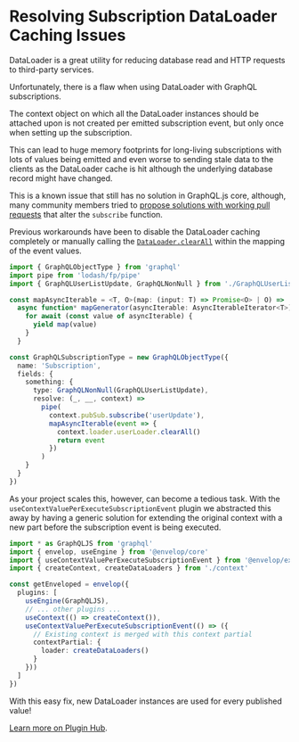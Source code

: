# Resolving Subscription DataLoader Caching Issues

DataLoader is a great utility for reducing database read and HTTP requests to third-party services.

Unfortunately, there is a flaw when using DataLoader with GraphQL subscriptions.

The context object on which all the DataLoader instances should be attached upon is not created per emitted subscription event, but only once when setting up the subscription.

This can lead to huge memory footprints for long-living subscriptions with lots of values being emitted and even worse to sending stale data to the clients as the DataLoader cache is hit although the underlying database record might have changed.

This is a known issue that still has no solution in GraphQL.js core, although, many community members tried to [propose solutions with working pull requests](https://github.com/graphql/graphql-js/issues/894) that alter the `subscribe` function.

Previous workarounds have been to disable the DataLoader caching completely or manually calling the [`DataLoader.clearAll`](https://github.com/graphql/dataloader#clearall) within the mapping of the event values.

```ts
import { GraphQLObjectType } from 'graphql'
import pipe from 'lodash/fp/pipe'
import { GraphQLUserListUpdate, GraphQLNonNull } from './GraphQLUserListUpdate'

const mapAsyncIterable = <T, O>(map: (input: T) => Promise<O> | O) =>
  async function* mapGenerator(asyncIterable: AsyncIterableIterator<T>) {
    for await (const value of asyncIterable) {
      yield map(value)
    }
  }

const GraphQLSubscriptionType = new GraphQLObjectType({
  name: 'Subscription',
  fields: {
    something: {
      type: GraphQLNonNull(GraphQLUserListUpdate),
      resolve: (_, __, context) =>
        pipe(
          context.pubSub.subscribe('userUpdate'),
          mapAsyncIterable(event => {
            context.loader.userLoader.clearAll()
            return event
          })
        )
    }
  }
})
```

As your project scales this, however, can become a tedious task. With the `useContextValuePerExecuteSubscriptionEvent` plugin we abstracted this away by having a generic solution for extending the original context with a new part before the subscription event is being executed.

```ts
import * as GraphQLJS from 'graphql'
import { envelop, useEngine } from '@envelop/core'
import { useContextValuePerExecuteSubscriptionEvent } from '@envelop/execute-subscription-event'
import { createContext, createDataLoaders } from './context'

const getEnveloped = envelop({
  plugins: [
    useEngine(GraphQLJS),
    // ... other plugins ...
    useContext(() => createContext()),
    useContextValuePerExecuteSubscriptionEvent(() => ({
      // Existing context is merged with this context partial
      contextPartial: {
        loader: createDataLoaders()
      }
    }))
  ]
})
```

With this easy fix, new DataLoader instances are used for every published value!

[Learn more on Plugin Hub](/plugins/use-context-value-per-execute-subscription-event).
